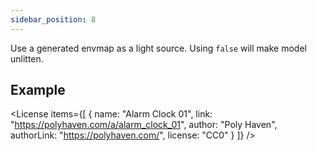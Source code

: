 ```yaml
---
sidebar_position: 8
---
```



<OptionDescriptor type="boolean" defaultVal="true" />

Use a generated envmap as a light source.
Using `false` will make model unlitten.

## Example

<div className="columns">
  <div className="column">
    <View3D
      src="/egjs-view3d/model/draco/alarm.glb"
      useDefaultEnv={true}
      showExampleCode
    />
  </div>
  <div className="column">
    <View3D
      src="/egjs-view3d/model/draco/alarm.glb"
      useDefaultEnv={false}
      showExampleCode
    />
  </div>
</div>

<License items={[
  {
    name: "Alarm Clock 01",
    link: "https://polyhaven.com/a/alarm_clock_01",
    author: "Poly Haven",
    authorLink: "https://polyhaven.com/",
    license: "CC0"
  }
]} />
